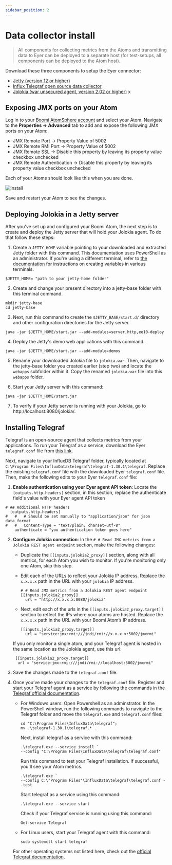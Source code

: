 ```yaml
---
sidebar_position: 2
---
```


# Data collector install

> All components for collecting metrics from the Atoms and transmitting data to Eyer can be deployed to a separate host (for test-setups, all components can be deployed to the Atom host).

Download these three components to setup the Eyer connector:

* [Jetty (version 12 or higher)](https://eclipse.dev/jetty/download.php)
* [Influx Telegraf open source data collector](https://www.influxdata.com/downloads/)
* [Jolokia (war unsecured agent, version 2.02 or higher)](https://jolokia.org/download.html)
x

## Exposing JMX ports on your Atom

Log in to your [Boomi AtomSphere account](https://platform.boomi.com/) and select your Atom. Navigate to the **Properties -> Advanced** tab to add and expose the following JMX ports on your Atom:



* JMX Remote Port -> Property Value of 5002 
* JMX Remote RMI Port -> Property Value of 5002
* JMX Remote SSL -> Disable this property by leaving its property value checkbox unchecked
* JMX Remote Authentication -> Disable this property by leaving its property value checkbox unchecked

Each of your Atoms should look like this when you are done.



![install](./img/install.png)


Save and restart your Atom to see the changes.


## Deploying Jolokia in a Jetty server

After you've set up and configured your Boomi Atom, the next step is to create and deploy the Jetty server that will hold your Jolokia agent. To do that follow these steps:

1. Create a `JETTY_HOME` variable pointing to your downloaded and extracted Jetty folder with this command. This documentation uses PowerShell as an administrator. If you're using a different terminal, refer to [the documentation](https://www.twilio.com/en-us/blog/how-to-set-environment-variables-html) for instructions on creating variables in various terminals.

  ```
  $JETTY_HOME= "path to your jetty-home folder"
  ```

2. Create and change your present directory into a jetty-base folder with this terminal command.
  ```
  mkdir jetty-base
  cd jetty-base
  ```


3. Next, run this command to create the `$JETTY_BASE/start.d/` directory and other configuration directories for the Jetty server.
  ```
  java -jar $JETTY_HOME/start.jar --add-modules=server,http,ee10-deploy
  ```


4. Deploy the Jetty's demo web applications with this command.
  ```
  java -jar $JETTY_HOME/start.jar --add-module=demos
  ```


5. Rename your downloaded Jolokia file to `jolokia.war`. Then, navigate to the jetty-base folder you created earlier (step two) and locate the `webapps` subfolder within it. Copy the renamed `jolokia.war` file into this `webapps` folder.

6. Start your Jetty server with this command: 
  ```
  java -jar $JETTY_HOME/start.jar 

  ```


7. To verify if your Jetty server is running with your Jolokia, go to http://localhost:8080/jolokia/.



## Installing Telegraf 

Telegraf is an open-source agent that collects metrics from your applications. To run your Telegraf as a service, download the Eyer `telegraf.conf` file from [this link](https://drive.google.com/uc?export=download&id=1HR1ODNDn57f1cXzsolWZ6p3HBndJJCwl).

Next, navigate to your InfluxDB Telegraf folder, typically located at `C:\Program Files\InfluxData\telegraf\telegraf-1.30.1\telegraf`. Replace the existing `telegraf.conf` file with the downloaded Eyer `telegraf.conf` file. Then, make the following edits to your Eyer `telegraf.conf` file:

1. **Enable authentication using your Eyer agent API token**: Locate the `[outputs.http.headers]` section, in this section, replace the authenticate field's value with your Eyer agent API token

  ```
  # ## Additional HTTP headers
    [outputs.http.headers]
  #   #   # Should be set manually to "application/json" for json data_format
  #   #   Content-Type = "text/plain; charset=utf-8"
      authenticate = "you authentication token goes here"

  ```
2. **Configure Jolokia connection**: In the `# # Read JMX metrics from a Jolokia REST agent endpoint` section, make the following changes:

    * Duplicate the `[[inputs.jolokia2_proxy]]` section, along with all metrics, for each Atom you wish to monitor. If you're monitoring only one Atom, skip this step.

    * Edit each of the URLs to reflect your Jolokia IP address. Replace the `x.x.x.x` path in the URL with your `jolokia` IP address.

      ```
      # # Read JMX metrics from a Jolokia REST agent endpoint
      [[inputs.jolokia2_proxy]]
        url = "http://x.x.x.x:8080/jolokia"
      ```


    * Next, edit each of the urls in the `[[inputs.jolokia2_proxy.target]]` section to reflect the IPs where your atoms are hosted. Replace the `x.x.x.x` path in the URL with your Boomi Atom’s IP address.  

      ```
      [[inputs.jolokia2_proxy.target]]
        url = "service:jmx:rmi:///jndi/rmi://x.x.x.x:5002/jmxrmi"
      ```



    If you only monitor a single atom, and your Telegraf agent is hosted in the same location as the Jolokia agent, use this url:


    ```
     [[inputs.jolokia2_proxy.target]]
      url = "service:jmx:rmi:///jndi/rmi://localhost:5002/jmxrmi"
    ```


3. Save the changes made to the `telegraf.conf` file.

4. Once you’ve made your changes to the `telegraf.conf` file. Register and start your Telegraf agent as a service by following the commands in the [Telegraf official documentation](https://docs.influxdata.com/telegraf/v1/install/).


    * For Windows users: Open Powershell as an adminstrator. In the PowerShell window, run the following commands to navigate to the Telegraf folder and move the `telegraf.exe` and `telegraf.conf` files:
       
        ```
        cd "C:\Program Files\InfluxData\telegraf"; 
        mv .\telegraf-1.30.1\telegraf.* .
        ```
        
        Next, install telegraf as a service with this command:
        ```
       .\telegraf.exe --service install `
        --config "C:\Program Files\InfluxData\telegraf\telegraf.conf"           
        ```
        Run this command to test your Telegraf installation. If successful, you'll see your Atom metrics.

        ```
        .\telegraf.exe `
        --config C:\"Program Files"\InfluxData\telegraf\telegraf.conf --test
        ```

        Start telegraf as a service using this command:
        ```
        .\telegraf.exe --service start
        ```
        Check if your Telegraf service is running using this command:
        ```
        Get-service Telegraf
        ```



    * For Linux users, start your Telegraf agent with this command:

        ```
        sudo systemctl start telegraf

        ```

    For other operating systems not listed here, check out the [official Telegraf documentation](https://docs.influxdata.com/telegraf/v1/install/).